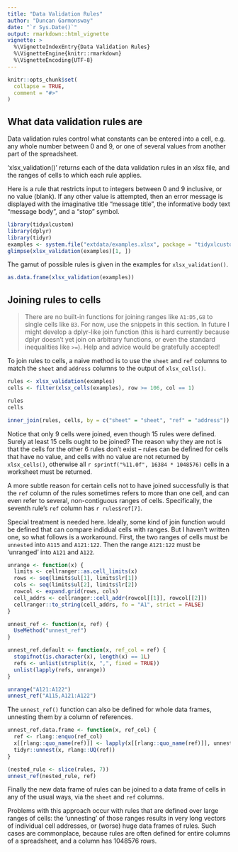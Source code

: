 ```yaml
---
title: "Data Validation Rules"
author: "Duncan Garmonsway"
date: "`r Sys.Date()`"
output: rmarkdown::html_vignette
vignette: >
  %\VignetteIndexEntry{Data Validation Rules}
  %\VignetteEngine{knitr::rmarkdown}
  %\VignetteEncoding{UTF-8}
---
```


```r
knitr::opts_chunk$set(
  collapse = TRUE,
  comment = "#>"
)
```

## What data validation rules are

Data validation rules control what constants can be entered into a cell, e.g.
any whole number between 0 and 9, or one of several values from another part of
the spreadsheet.

‘xlsx_validation()’ returns each of the data validation rules in an xlsx file,
and the ranges of cells to which each rule applies.

Here is a rule that restricts input to integers between 0 and 9 inclusive, or no
value (blank).  If any other value is attempted, then an error message is
displayed with the imaginative title "message title", the informative body text
"message body", and a "stop" symbol.

```r
library(tidyxlcustom)
library(dplyr)
library(tidyr)
examples <- system.file("extdata/examples.xlsx", package = "tidyxlcustom")
glimpse(xlsx_validation(examples)[1, ])
```

The gamut of possible rules is given in the examples for `xlsx_validation()`.

```r
as.data.frame(xlsx_validation(examples))
```

## Joining rules to cells

> There are no built-in functions for joining ranges like `A1:D5,G8` to single
> cells like `B3`.  For now, use the snippets in this section.  In future I
> might develop a dplyr-like join function (this is hard currently because dplyr
> doesn't yet join on arbitrary functions, or even the standard inequalities
> like `>=`).  Help and advice would be gratefully accepted!

To join rules to cells, a naive method is to use the `sheet` and `ref` columns
to match the `sheet` and `address` columns to the output of `xlsx_cells()`.

```r
rules <- xlsx_validation(examples)
cells <- filter(xlsx_cells(examples), row >= 106, col == 1)

rules
cells

inner_join(rules, cells, by = c("sheet" = "sheet", "ref" = "address"))
```

Notice that only 9 cells were joined, even though 15 rules were defined.  Surely
at least 15 cells ought to be joined?  The reason why they are not is that the
cells for the other 6 rules don't exist -- rules can be defined for cells that
have no value, and cells with no value are not returned by `xlsx_cells()`,
otherwise all `r sprintf("%11.0f", 16384 * 1048576)` cells in a worksheet must
be returned.

A more subtle reason for certain cells not to have joined successfully is that
the `ref` column of the rules sometimes refers to more than one cell, and can
even refer to several, non-contiguous ranges of cells.  Specifically, the
seventh rule's `ref` column has ``r rules$ref[7]``.

Special treatment is needed here.  Ideally, some kind of join function would be
defined that can compare indidual cells with ranges.  But I haven't written one,
so what follows is a workaround.  First, the two ranges of cells must be
`unnested` into `A115` and `A121:122`.  Then the range `A121:122` must be
'unranged' into `A121` and `A122`.

```r
unrange <- function(x) {
  limits <- cellranger::as.cell_limits(x)
  rows <- seq(limits$ul[1], limits$lr[1])
  cols <- seq(limits$ul[2], limits$lr[2])
  rowcol <- expand.grid(rows, cols)
  cell_addrs <- cellranger::cell_addr(rowcol[[1]], rowcol[[2]])
  cellranger::to_string(cell_addrs, fo = "A1", strict = FALSE)
}

unnest_ref <- function(x, ref) {
  UseMethod("unnest_ref")
}

unnest_ref.default <- function(x, ref_col = ref) {
  stopifnot(is.character(x), length(x) == 1L)
  refs <- unlist(strsplit(x, ",", fixed = TRUE))
  unlist(lapply(refs, unrange))
}

unrange("A121:A122")
unnest_ref("A115,A121:A122")
```

The `unnest_ref()` function can also be defined for whole data frames, unnesting
them by a column of references.

```r
unnest_ref.data.frame <- function(x, ref_col) {
  ref <- rlang::enquo(ref_col)
  x[[rlang::quo_name(ref)]] <- lapply(x[[rlang::quo_name(ref)]], unnest_ref)
  tidyr::unnest(x, rlang::UQ(ref))
}

(nested_rule <- slice(rules, 7))
unnest_ref(nested_rule, ref)
```

Finally the new data frame of rules can be joined to a data frame of cells in
any of the usual ways, via the `sheet` and `ref` columns.

Problems with this approach occur with rules that are defined over large ranges
of cells: the 'unnesting' of those ranges results in very long vectors of
individual cell addresses, or (worse) huge data frames of rules.  Such cases are
commonplace, because rules are often defined for entire columns of a
spreadsheet, and a column has 1048576 rows.
